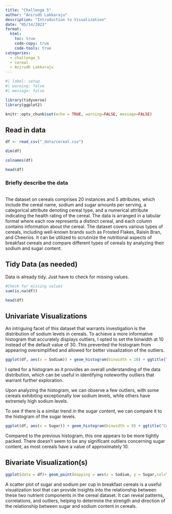```yaml
---
title: "Challenge 5"
author: "Anirudh Lakkaraju"
description: "Introduction to Visualization"
date: "05/14/2023"
format:
  html:
    toc: true
    code-copy: true
    code-tools: true
categories:
  - challenge_5
  - cereal
  - Anirudh Lakkaraju
---
```


```r
#| label: setup
#| warning: false
#| message: false

library(tidyverse)
library(ggplot2)

knitr::opts_chunk$set(echo = TRUE, warning=FALSE, message=FALSE)
```

## Read in data

```r
df <- read_csv("_data/cereal.csv")
```

```r
dim(df)
```

```r
colnames(df)
```

```r
head(df)
```

### Briefly describe the data

\
The dataset on cereals comprises 20 instances and 5 attributes, which include the cereal name, sodium and sugar amounts per serving, a categorical attribute denoting cereal type, and a numerical attribute indicating the health rating of the cereal. The data is arranged in a tabular format where each row represents a distinct cereal, and each column contains information about the cereal. The dataset covers various types of cereals, including well-known brands such as Frosted Flakes, Raisin Bran, and Cheerios. It can be utilized to scrutinize the nutritional aspects of breakfast cereals and compare different types of cereals by analyzing their sodium and sugar content.

## Tidy Data (as needed)

Data is already tidy. Just have to check for missing values.

```r
#Check for missing values
sum(is.na(df))
```

```r
head(df)
```

## Univariate Visualizations

An intriguing facet of this dataset that warrants investigation is the distribution of sodium levels in cereals. To achieve a more informative histogram that accurately displays outliers, I opted to set the binwidth at 10 instead of the default value of 30. This prevented the histogram from appearing oversimplified and allowed for better visualization of the outliers.

```r
ggplot(df, aes(x = Sodium)) + geom_histogram(binwidth = 10) + ggtitle("Cereal Sodium content")
```

I opted for a histogram as it provides an overall understanding of the data distribution, which can be useful in identifying noteworthy outliers that warrant further exploration.

Upon analyzing the histogram, we can observe a few outliers, with some cereals exhibiting exceptionally low sodium levels, while others have extremely high sodium levels.

To see if there is a similar trend in the sugar content, we can compare it to the histogram of the sugar levels.

```r
ggplot(df, aes(x = Sugar)) + geom_histogram(binwidth = 9) + ggtitle("Cereal Sugar Content")
```

Compared to the previous histogram, this one appears to be more tightly packed. There doesn't seem to be any significant outliers concerning sugar content, as most cereals have a value of approximately 10.

## Bivariate Visualization(s)

```r
ggplot(data = df)+ geom_point(mapping = aes(x = Sodium, y = Sugar,col=Type)) + ggtitle("Sugar vs. Sodium Content")
```

A scatter plot of sugar and sodium per cup in breakfast cereals is a useful visualization tool that can provide insights into the relationship between these two nutrient components in the cereal dataset. It can reveal patterns, correlations, and outliers, helping to determine the strength and direction of the relationship between sugar and sodium content in cereals.
